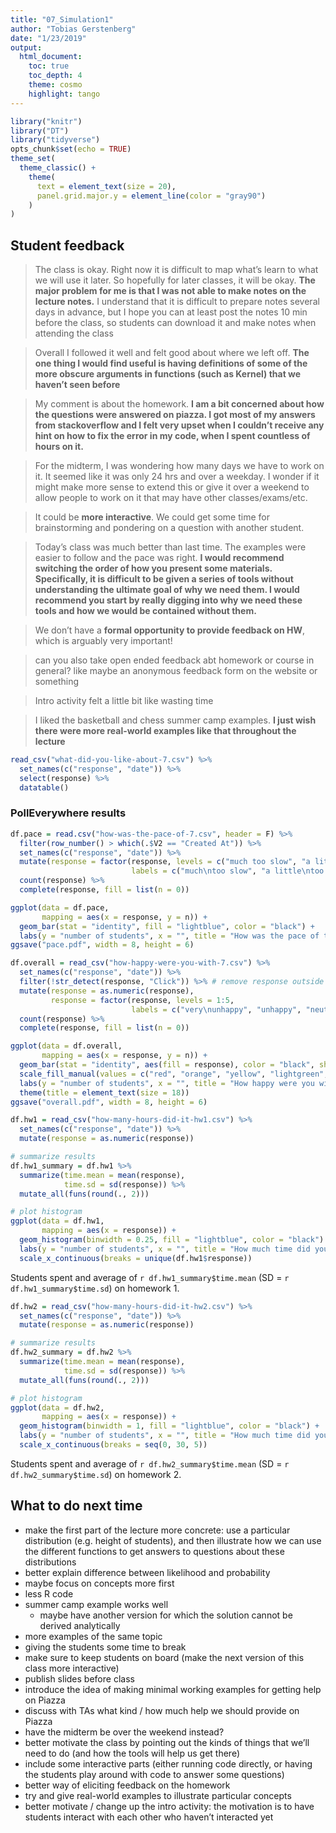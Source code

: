 ```yaml
---
title: "07_Simulation1"
author: "Tobias Gerstenberg"
date: "1/23/2019"
output: 
  html_document:
    toc: true
    toc_depth: 4
    theme: cosmo
    highlight: tango
---
```


```r
library("knitr")
library("DT")
library("tidyverse")
opts_chunk$set(echo = TRUE)
theme_set(
  theme_classic() + 
    theme(
      text = element_text(size = 20),
      panel.grid.major.y = element_line(color = "gray90")
    ) 
)
```

## Student feedback 

> The class is okay. Right now it is difficult to map what's learn to what we will use it later. So hopefully for later classes, it will be okay. __The major problem for me is that I was not able to make notes on the lecture notes.__ I understand that it is difficult to prepare notes several days in advance, but I hope you can at least post the notes 10 min before the class, so students can download it and make notes when attending the class

> Overall I followed it well and felt good about where we left off. __The one thing I would find useful is having definitions of some of the more obscure arguments in functions (such as Kernel) that we haven't seen before__

> My comment is about the homework. __I am a bit concerned about how the questions were answered on piazza. I got most of my answers from stackoverflow and I felt very upset when I couldn't receive any hint on how to fix the error in my code, when I spent countless of hours on it.__

> For the midterm, I was wondering how many days we have to work on it. It seemed like it was only 24 hrs and over a weekday. I wonder if it might make more sense to extend this or give it over a weekend to allow people to work on it that may have other classes/exams/etc.

> It could be __more interactive__. We could get some time for brainstorming and pondering on a question with another student.

> Today's class was much better than last time. The examples were easier to follow and the pace was right. __I would recommend switching the order of how you present some materials. Specifically, it is difficult to be given a series of tools without understanding the ultimate goal of why we need them. I would recommend you start by really digging into why we need these tools and how we would be contained without them.__

> We don't have a __formal opportunity to provide feedback on HW__, which is arguably very important!

> can you also take open ended feedback abt homework or course in general? like maybe an anonymous feedback form on the website or something

> Intro activity felt a little bit like wasting time

> I liked the basketball and chess summer camp examples. __I just wish there were more real-world examples like that throughout the lecture__

```r
read_csv("what-did-you-like-about-7.csv") %>% 
  set_names(c("response", "date")) %>% 
  select(response) %>% 
  datatable()
```

### PollEverywhere results 

```r
df.pace = read.csv("how-was-the-pace-of-7.csv", header = F) %>%
  filter(row_number() > which(.$V2 == "Created At")) %>% 
  set_names(c("response", "date")) %>% 
  mutate(response = factor(response, levels = c("much too slow", "a little too slow", "just right", "a little too fast", "much too fast"),
                           labels = c("much\ntoo slow", "a little\ntoo slow", "just right", "a little\ntoo fast", "much\ntoo fast"))) %>% 
  count(response) %>% 
  complete(response, fill = list(n = 0))

ggplot(data = df.pace,
       mapping = aes(x = response, y = n)) + 
  geom_bar(stat = "identity", fill = "lightblue", color = "black") +
  labs(y = "number of students", x = "", title = "How was the pace of today's class?")
ggsave("pace.pdf", width = 8, height = 6)
```

```r
df.overall = read_csv("how-happy-were-you-with-7.csv") %>% 
  set_names(c("response", "date")) %>% 
  filter(!str_detect(response, "Click")) %>% # remove response outside of the click regions 
  mutate(response = as.numeric(response),
         response = factor(response, levels = 1:5,
                           labels = c("very\nunhappy", "unhappy", "neutral", "happy", "very\nhappy"))) %>% 
  count(response) %>% 
  complete(response, fill = list(n = 0))

ggplot(data = df.overall,
       mapping = aes(x = response, y = n)) + 
  geom_bar(stat = "identity", aes(fill = response), color = "black", show.legend = F) +
  scale_fill_manual(values = c("red", "orange", "yellow", "lightgreen", "green")) +
  labs(y = "number of students", x = "", title = "How happy were you with today's class overall?") +
  theme(title = element_text(size = 18))
ggsave("overall.pdf", width = 8, height = 6)
```

```r
df.hw1 = read_csv("how-many-hours-did-it-hw1.csv") %>%
  set_names(c("response", "date")) %>% 
  mutate(response = as.numeric(response))

# summarize results
df.hw1_summary = df.hw1 %>% 
  summarize(time.mean = mean(response),
            time.sd = sd(response)) %>% 
  mutate_all(funs(round(., 2)))

# plot histogram 
ggplot(data = df.hw1,
       mapping = aes(x = response)) + 
  geom_histogram(binwidth = 0.25, fill = "lightblue", color = "black") +
  labs(y = "number of students", x = "", title = "How much time did you spend on hw 1?") +
  scale_x_continuous(breaks = unique(df.hw1$response))
```

Students spent and average of `r df.hw1_summary$time.mean` (SD = `r df.hw1_summary$time.sd`) on homework 1. 

```r
df.hw2 = read_csv("how-many-hours-did-it-hw2.csv") %>%
  set_names(c("response", "date")) %>% 
  mutate(response = as.numeric(response))

# summarize results
df.hw2_summary = df.hw2 %>% 
  summarize(time.mean = mean(response),
            time.sd = sd(response)) %>% 
  mutate_all(funs(round(., 2)))

# plot histogram 
ggplot(data = df.hw2,
       mapping = aes(x = response)) + 
  geom_histogram(binwidth = 1, fill = "lightblue", color = "black") +
  labs(y = "number of students", x = "", title = "How much time did you spend on hw 2?") + 
  scale_x_continuous(breaks = seq(0, 30, 5))
```

Students spent and average of `r df.hw2_summary$time.mean` (SD = `r df.hw2_summary$time.sd`) on homework 2. 

## What to do next time

- make the first part of the lecture more concrete: use a particular distribution (e.g. height of students), and then illustrate how we can use the different functions to get answers to questions about these distributions 
- better explain difference between likelihood and probability
- maybe focus on concepts more first 
- less R code 
- summer camp example works well 
  - maybe have another version for which the solution cannot be derived analytically 
- more examples of the same topic 
- giving the students some time to break 
- make sure to keep students on board (make the next version of this class more interactive) 
- publish slides before class
- introduce the idea of making minimal working examples for getting help on Piazza 
- discuss with TAs what kind / how much help we should provide on Piazza 
- have the midterm be over the weekend instead? 
- better motivate the class by pointing out the kinds of things that we'll need to do (and how the tools will help us get there)
- include some interactive parts (either running code directly, or having the students play around with code to answer some questions)
- better way of eliciting feedback on the homework 
- try and give real-world examples to illustrate particular concepts 
- better motivate / change up the intro activity: the motivation is to have students interact with each other who haven't interacted yet